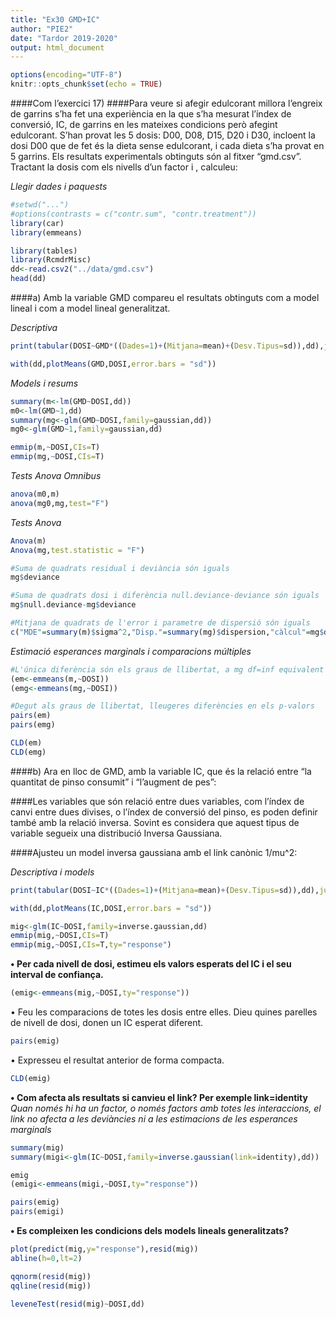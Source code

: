 ---
title: "Ex30 GMD+IC"
author: "PIE2"
date: "Tardor 2019-2020"
output: html_document
---

```{r setup, include=FALSE}
options(encoding="UTF-8")
knitr::opts_chunk$set(echo = TRUE)
```

####Com l'exercici 17) 
####Para veure si afegir edulcorant millora l'engreix de garrins s'ha fet una experiència en la que s'ha mesurat l'índex de conversió, IC, de garrins en les mateixes condicions però afegint edulcorant. S'han provat les 5 dosis: D00, D08, D15, D20 i D30, incloent la dosi D00 que de fet és la dieta sense edulcorant, i cada dieta s'ha provat en 5 garrins. Els resultats experimentals obtinguts són al fitxer “gmd.csv”. Tractant la dosis com els nivells d'un factor i \alpha=0.05, calculeu:

*Llegir dades i paquests*

```{r}
#setwd("...")
#options(contrasts = c("contr.sum", "contr.treatment"))
library(car)
library(emmeans)

library(tables)
library(RcmdrMisc)
dd<-read.csv2("../data/gmd.csv")
head(dd)
```

####a) Amb la variable GMD compareu el resultats obtinguts com a model lineal i com a model lineal generalitzat.

*Descriptiva*

```{r}
print(tabular(DOSI~GMD*((Dades=1)+(Mitjana=mean)+(Desv.Tipus=sd)),dd),justification="r")

with(dd,plotMeans(GMD,DOSI,error.bars = "sd"))
```

*Models i resums*

```{r}
summary(m<-lm(GMD~DOSI,dd))
m0<-lm(GMD~1,dd)
summary(mg<-glm(GMD~DOSI,family=gaussian,dd))
mg0<-glm(GMD~1,family=gaussian,dd)

emmip(m,~DOSI,CIs=T)
emmip(mg,~DOSI,CIs=T)

```

*Tests Anova Omnibus*

```{r}
anova(m0,m)
anova(mg0,mg,test="F")
```

*Tests Anova*

```{r}
Anova(m)
Anova(mg,test.statistic = "F")

#Suma de quadrats residual i deviància són iguals
mg$deviance

#Suma de quadrats dosi i diferència null.deviance-deviance són iguals
mg$null.deviance-mg$deviance

#Mitjana de quadrats de l'error i parametre de dispersió són iguals
c("MDE"=summary(m)$sigma^2,"Disp."=summary(mg)$dispersion,"càlcul"=mg$deviance/mg$df.residual)
```

*Estimació esperances marginals i comparacions múltiples*

```{r}
#L'única diferència són els graus de llibertat, a mg df=inf equivalent a asimptòticament normal
(em<-emmeans(m,~DOSI))
(emg<-emmeans(mg,~DOSI))

#Degut als graus de llibertat, lleugeres diferències en els p-valors
pairs(em)
pairs(emg)

CLD(em)
CLD(emg)
```

####b) Ara en lloc de GMD, amb la variable IC, que és la relació entre “la quantitat de pinso consumit” i “l'augment de pes”:

####Les variables que són relació entre dues variables, com l'índex de canvi entre dues divises, o l'índex de conversió del pinso, es poden definir també amb la relació inversa. Sovint es considera que aquest tipus de variable segueix una distribució Inversa Gaussiana.

####Ajusteu un model inversa gaussiana amb el link canònic 1/mu^2:

*Descriptiva i models*

```{r}
print(tabular(DOSI~IC*((Dades=1)+(Mitjana=mean)+(Desv.Tipus=sd)),dd),justification="r")

with(dd,plotMeans(IC,DOSI,error.bars = "sd"))

mig<-glm(IC~DOSI,family=inverse.gaussian,dd)
emmip(mig,~DOSI,CIs=T)
emmip(mig,~DOSI,CIs=T,ty="response")

```


**• Per cada nivell de dosi, estimeu els valors esperats del IC i el seu interval de confiança.**

```{r}
(emig<-emmeans(mig,~DOSI,ty="response"))
```

• Feu les comparacions de totes les dosis entre elles. Dieu quines parelles de nivell de dosi, donen un IC esperat diferent.

```{r}
pairs(emig)
```

• Expresseu el resultat anterior de forma compacta.

```{r}
CLD(emig)
```

**• Com afecta als resultats si canvieu el link? Per exemple link=identity**
*Quan només hi ha un factor, o només factors amb totes les interaccions, el link no afecta a les deviàncies ni a les estimacions de les esperances marginals*

```{r}
summary(mig)
summary(migi<-glm(IC~DOSI,family=inverse.gaussian(link=identity),dd))

emig
(emigi<-emmeans(migi,~DOSI,ty="response"))

pairs(emig)
pairs(emigi)
```


**• Es compleixen les condicions dels models lineals generalitzats?**

```{r}
plot(predict(mig,y="response"),resid(mig))
abline(h=0,lt=2)

qqnorm(resid(mig))
qqline(resid(mig))

leveneTest(resid(mig)~DOSI,dd)
```


